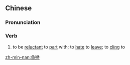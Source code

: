 ==Chinese==
{{zh-forms|s=贪恋}}

===Pronunciation===
{{zh-pron
|m=tānliàn
|c=taam1 lyun2,taam1 lyun5
|mn=tham-loân
|cat=v
}}

===Verb===
{{zh-verb}}

# to be [[reluctant]] to [[part]] with; to [[hate]] to [[leave]]; to [[cling]] to

[[zh-min-nan:貪戀]]